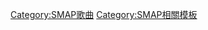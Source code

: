 {{Navbox
| name       = SMAP单曲
| title      = [[SMAP]]的单曲
| state      = {{{state<includeonly>|autocollapse</includeonly>}}}
| tracking   = <includeonly>no</includeonly>
| listclass  = hlist

| group1     = 常规单曲
| list1      = {{Navbox subgroup
  | group1     = 1990年代
  | list1      = 
* 1.[[Can't Stop!! -LOVING-]]
* 2.[[正义使者是靠不住]]
* 3.[[心之鏡]]
* 4.[[不要放棄Baby!～Never give up]]
* [[微笑战士 音乐忍者]]<sup>☆</sup>
* 5.[[歡笑的活力]]
* 6.[[下雪了]]
* 7.[[永不忘記]]
* 8.[[第一次夏天]]
* 9.[[妳是妳]]
* 10.[[$10 (SMAP單曲)|$10]]
* 11.[[思念妳的一切]]
* 12.[[Hey Hey 謝謝光臨]]
* 13.[[Original Smile]]
* 14.[[加油吧]]
* 15.[[應該沒問題]]
* 16.{{Link-ja|感谢 (SMAP单曲)|KANSHAして|感谢}}
* 17.{{Link-ja|试试吧 (SMAP单曲)|しようよ (曲)|试试吧}}
* 18.{{Link-ja|什么事情|どんないいこと}}
* 19.{{Link-ja|我们还有明天|俺たちに明日はある}}
* 20.{{Link-ja|依附你的胸前|胸さわぎを頼むよ}}
* 21.{{Link-ja|裸体的国王～顽固又坚强～|はだかの王様 〜シブトクつよく〜}}
* 22.{{Link-ja|蓝色闪电|青いイナズマ}}
* 23.[[SHAKE (SMAP单曲)|SHAKE]]
* 24.[[Dynamite (SMAP单曲)|Dynamite]]
* 25.{{Link-ja|芹菜 (SMAP单曲)|セロリ (SMAPの曲)|芹菜}}
* 26.{{Link-ja|Peace!|Peace!}}
* 27.[[夜空的彼岸]]
* 28.{{Link-ja|珍贵 (SMAP单曲)|たいせつ|珍贵}}
* 29.{{Link-ja|一起去看朝阳|朝日を見に行こうよ}}
* 30.{{Link-jp|Fly (SMAP单曲)|Fly (SMAPの曲)|Fly}}
  | group2     = 2000年代
  | list2      = 
* 31.{{Link-ja|Let It Be (SMAP单曲)|Let It Be (SMAPの曲)|Let It Be}}
* 32.{{Link-ja|Lion Heart (SMAP单曲)|らいおんハート|Lion Heart}}
* 33.{{Link-ja|Smac|Smac}}
* 34.{{Link-ja|freebird|freebird}}
* 35.[[世界上唯一的花]]
* <s>{{Link-ja|前进！GOLD盘|ススメ! GOLD盤}}</s><sup>△</sup>
* 36.{{Link-ja|獻給朋友～Say What You Will～|友だちへ〜Say What You Will〜}}
* 37.{{Link-ja|BANG! BANG! VACANCE!|BANG! BANG! バカンス!}}
* 38.[[Triangle (SMAP单曲)|Triangle]]
* 39.{{Link-ja|Dear WOMAN|Dear WOMAN}}
* 40.{{Link-ja|谢谢 (SMAP单曲)|ありがとう (SMAPの曲)|谢谢}}
* 41.{{Link-ja|子弹FIGHTER|弾丸ファイター}}
* 42.{{Link-ja|就是那样吧/White Message|そのまま/White Message}}
* 43.{{Link-ja|那一瞬间，一定不是梦|この瞬間、きっと夢じゃない}}
* 44.{{Link-ja|悄悄地 紧紧的/Super Star★|そっと きゅっと/スーパースター★}}
  | group3     = 2010年代
  | list3      = 
* 45.[[This is love]]
* 46.[[我的一半]]
* 47.[[顛倒的天空]]
* 48.[[Moment (SMAP單曲)|Moment]]
* 49.[[Mistake!/Battery]]
* 50.[[Joy!!]]
* 51.[[时尚贵族/Hello]]
* 52.[[Yes we are/从此开始]]
* 53.[[Top Of The World/Amazing Discovery]]
* 54.{{Link-ja|华丽的逆袭/来点幽默吧|華麗なる逆襲/ユーモアしちゃうよ}}
* 55.{{Link-ja|Otherside/在爱停止前|Otherside/愛が止まるまでは}}
  }}

| group2     = 数字单曲
| list2      = 
* 1.{{Link-ja|献给朋友～Say What You Will～|友だちへ〜Say What You Will〜|Song of X'smap}}
* 2.[[启程的日子]]
* 3.{{Link-ja|Mermaid (SMAP单曲)|Mermaid (SMAPの曲)|Mermaid}}
* 4.{{Link-ja|not alone～我也很快乐～|not alone 〜幸せになろうよ〜}}
* 5.[[GIFT of SMAP|gift]]

| group3     = 限定单曲
| list3      = 
* 1.{{Link-ja|Smap Single Series|Smap Single Series}}
* 2.{{Link-ja|HAPPY HAPPY SMAP|HAPPY HAPPY SMAP}}
* 3.{{Link-ja|MERRY HAPPY SMAP|MERRY HAPPY SMAP}}
* 4.{{Link-ja|CHAN TO SHI NAI TO NE!|CHAN TO SHI NAI TO NE!}}
* 5.[[世界上唯一的花|SEKAI NI HITOTSU DAKE NO HANA（S.O.N. version）]]
* 6.{{Link-ja|Are You Smap?|Are You Smap?}}
* 7.{{Link-ja|RUNNING SMAP!|RUNNING SMAP!}}
* 8.{{Link-ja|GIFT from SMAP|GIFT from SMAP}}
* 9.{{Link-ja|50 GO SMAP -50 SINGLES-|50 GO SMAP -50 SINGLES-}}

| below      = 注：<sup>☆</sup>以{{Link-ja|音松君|音松くん}}名义发行。<sup>△</sup>发行中止。

}}<noinclude>
[[Category:SMAP歌曲]]
[[Category:SMAP相關模板]]
</noinclude>